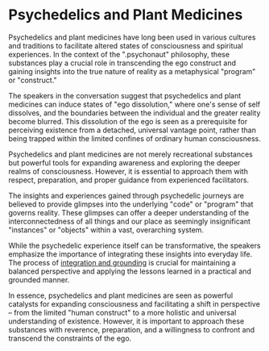 
# Psychedelics and Plant Medicines

Psychedelics and plant medicines have long been used in various cultures and traditions to facilitate altered states of consciousness and spiritual experiences. In the context of the ".psychonaut" philosophy, these substances play a crucial role in transcending the ego construct and gaining insights into the true nature of reality as a metaphysical "program" or "construct."

The speakers in the conversation suggest that psychedelics and plant medicines can induce states of "ego dissolution," where one's sense of self dissolves, and the boundaries between the individual and the greater reality become blurred. This dissolution of the ego is seen as a prerequisite for perceiving existence from a detached, universal vantage point, rather than being trapped within the limited confines of ordinary human consciousness.

<Callout emoji="💡">
Psychedelics and plant medicines are not merely recreational substances but powerful tools for expanding awareness and exploring the deeper realms of consciousness. However, it is essential to approach them with respect, preparation, and proper guidance from experienced facilitators.
</Callout>

The insights and experiences gained through psychedelic journeys are believed to provide glimpses into the underlying "code" or "program" that governs reality. These glimpses can offer a deeper understanding of the interconnectedness of all things and our place as seemingly insignificant "instances" or "objects" within a vast, overarching system.

While the psychedelic experience itself can be transformative, the speakers emphasize the importance of integrating these insights into everyday life. The process of [integration and grounding](/psychedelics-and-plant-medicines/integration-and-grounding) is crucial for maintaining a balanced perspective and applying the lessons learned in a practical and grounded manner.

In essence, psychedelics and plant medicines are seen as powerful catalysts for expanding consciousness and facilitating a shift in perspective – from the limited "human construct" to a more holistic and universal understanding of existence. However, it is important to approach these substances with reverence, preparation, and a willingness to confront and transcend the constraints of the ego.